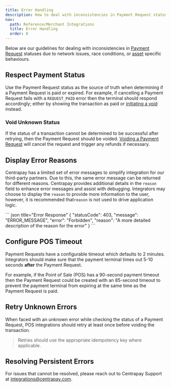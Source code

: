 ```yaml
---
title: Error Handling
description: How to deal with inconsistencies in Payment Request statuses due to network issues or race conditions.
nav:
  path: Reference/Merchant Integrations
  title: Error Handling
  order: 8
---
```


Below are our guidelines for dealing with inconsistencies in [Payment Request](/api/payment-requests) statuses due to network issues, race conditions, or [asset](/api/asset-types/) specific behaviours.

## Respect Payment Status

Use the Payment Request status as the source of truth when determining if a Payment Request is paid or expired. For example, if cancelling a Payment Request fails with a `REQUEST_PAID` error then the terminal should respond accordingly; either by showing the transaction as paid or [initiating a void](/api/payment-requests#void-a-payment-request) instead.

### Void Unknown Status

If the status of a transaction cannot be determined to be successful after retrying, then the Payment Request should be voided. [Voiding a Payment Request](/api/payment-requests#void-a-payment-request) will cancel the request and trigger any refunds if necessary.

## Display Error Reasons

Centrapay has a limited set of error messages to simplify integration for our third-party partners.
Due to this, the same error message can be returned for different reasons.
Centrapay provides additional details in the `reason` field to enhance error messages and assist with debugging.
Integrators may choose to display the `reason` to provide more information to the user, however, it is recommended that`reason` is not used to drive application logic.

<CodePanel>
``` json title="Error Response"
{
  "statusCode": 403,
  "message": "ERROR_MESSAGE",
  "error": "Forbidden",
  "reason": "A more detailed description of the reason for the error"
}
```
</CodePanel>


## Configure POS Timeout

Payment Requests have a configurable timeout which defaults to 2 minutes. Integrators should make sure that the payment terminal times out 5-10 seconds **after** the Payment Request.

For example, if the Point of Sale (POS) has a 90-second payment timeout then the Payment Request could be created with an 85-second timeout to prevent the payment terminal from expiring at the same time as the Payment Request is paid.

## Retry Unknown Errors

When faced with an unknown error while checking the status of a Payment Request, POS integrations should retry at least once before voiding the transaction.

> Retries should use the appropriate idempotency key where applicable.

## Resolving Persistent Errors

For issues that cannot be resolved, please reach out to Centrapay Support at integrations@centrapay.com.
